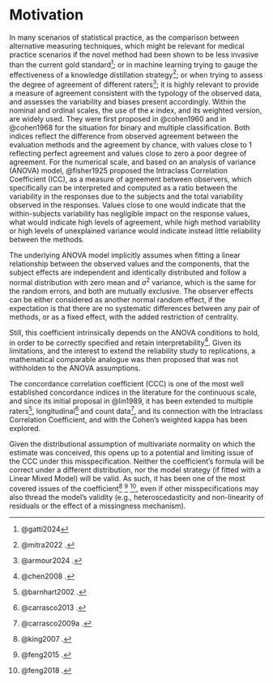 # Motivation

In many scenarios of statistical practice, as the comparison between alternative measuring techniques, which might be relevant for medical practice scenarios if the novel method had been shown to be less invasive than the current gold standard^[@gatti2024]; or in machine learning trying to gauge the effectiveness of a knowledge distillation strategy[^01_background-1]; or when trying to assess the degree of agreement of different raters[^01_background-2]; it is highly relevant to provide a measure of agreement consistent with the typology of the observed data, and assesses the variability and biases present accordingly. Within the nominal and ordinal scales, the use of the $\kappa$ index, and its weighted version, are widely used. They were first proposed in @cohen1960 and in @cohen1968 for the situation for binary and multiple classification. Both indices reflect the difference from observed agreement between the evaluation methods and the agreement by chance, with values close to 1 reflecting perfect agreement and values close to zero a poor degree of agreement. For the numerical scale, and based on an analysis of variance (ANOVA) model, @fisher1925 proposed the Intraclass Correlation Coefficient (ICC), as a measure of agreement between observers, which specifically can be interpreted and computed as a ratio between the variability in the responses due to the subjects and the total variability observed in the responses. Values close to one would indicate that the within-subjects variability has negligible impact on the response values, what would indicate high levels of agreement, while high method variability or high levels of unexplained variance would indicate instead little reliability between the methods. 

[^01_background-1]: @mitra2022 .

[^01_background-2]: @armour2024 .

The underlying ANOVA model implicitly assumes when fitting a linear relationship between the observed values and the components, that the subject effects are independent and identically distributed and follow a normal distribution with zero mean and $\sigma^2$ variance, which is the same for the random errors, and both are mutually exclusive. The observer effects can be either considered as another normal random effect, if the expectation is that there are no systematic differences between any pair of methods, or as a fixed effect, with the added restriction of centrality. 

Still, this coefficient intrinsically depends on the ANOVA conditions to hold, in order to be correctly specified and retain interpretability[^01_background-3]. Given its limitations, and the interest to extend the reliability study to replications, a mathematical comparable analogue was then proposed that was not withholden to the ANOVA assumptions.

[^01_background-3]: @chen2008 .

The concordance correlation coefficient (CCC) is one of the most well established concordance indices in the literature for the continuous scale, and since its initial proposal in @lin1989, it has been extended to multiple raters[^01_background-4], longitudinal[^01_background-5] and count data[^01_background-6], and its connection with the Intraclass Correlation Coefficient, and with the Cohen's weighted kappa has been explored.

[^01_background-4]: @barnhart2002 .

[^01_background-5]: @carrasco2013 .

[^01_background-6]: @carrasco2009a .

Given the distributional assumption of multivariate normality on which the estimate was conceived, this opens up to a potential and limiting issue of the CCC under this misspecification. Neither the coefficient's formula will be correct under a different distribution, nor the model strategy (if fitted with a Linear Mixed Model) will be valid. As such, it has been one of the most covered issues of the coefficient[^01_background-7] [^01_background-8] [^01_background-9], even if other misspecifications may also thread the model's validity (e.g., heteroscedasticity and non-linearity of residuals or the effect of a missingness mechanism).

[^01_background-7]: @king2007 .

[^01_background-8]: @feng2015 .

[^01_background-9]: @feng2018 .
